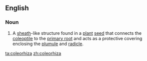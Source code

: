 ==English==
===Noun===
{{en-noun|coleorhizae}}
# A [[sheath]]-like structure found in a [[plant]] [[seed]] that connects the [[coleoptile]] to the [[primary root]] and acts as a protective covering enclosing the [[plumule]] and [[radicle]].

[[ta:coleorhiza]]
[[zh:coleorhiza]]
